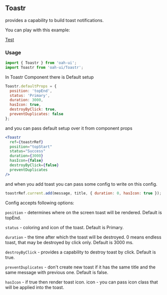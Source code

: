 ## Toastr

provides a capability to build toast notifications.

You can play with this example:

[Test](demo://Test.tsx)

### Usage

```js
import { Toastr } from 'oah-ui';
import Toastr from 'oah-ui/Toastr';
```

In Toastr Component there is Default setup

```jsx
Toastr.defaultProps = {
  position: 'topEnd',
  status: 'Primary',
  duration: 3000,
  hasIcon: true,
  destroyByClick: true,
  preventDuplicates: false
};
```

and you can pass default setup over it from component props

```jsx
<Toastr
  ref={toastrRef}
  position="topStart"
  status="Success"
  duration={3000}
  hasIcon={false}
  destroyByClick={false}
  preventDuplicates
/>
```

and when you add toast you can pass some config to write on this config.

```jsx
toastrRef.current.add(message, title, { duration: 0, hasIcon: true });
```

Config accepts following options:

`position` - determines where on the screen toast will be rendered. Default is topEnd.

`status` - coloring and icon of the toast. Default is Primary.

`duration` - the time after which the toast will be destroyed. 0 means endless toast, that may be destroyed by click only. Default is 3000 ms.

`destroyByClick` - provides a capability to destroy toast by click. Default is true.

`preventDuplicates` - don't create new toast if it has the same title and the same message with previous one. Default is false.

`hasIcon` - if true then render toast icon. icon - you can pass icon class that will be applied into the toast.
